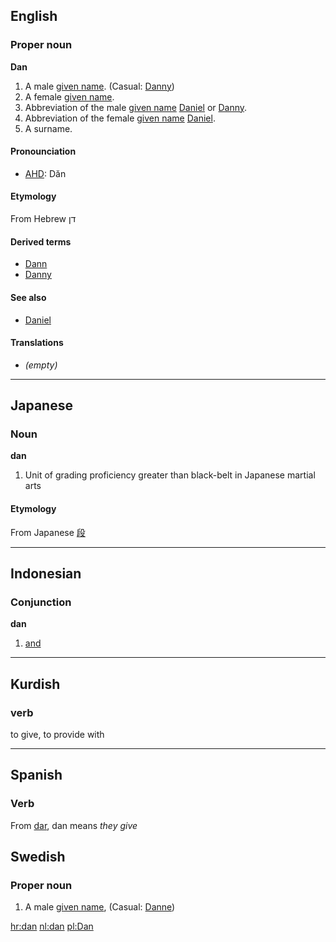 ==English==
===Proper noun===
'''Dan'''
#A male [[given name]]. (Casual: [[Danny]])
#A female [[given name]].
#Abbreviation of the male [[given name]] [[Daniel]] or [[Danny]].
#Abbreviation of the female [[given name]] [[Daniel]].
#A surname.
====Pronounciation====
*[[AHD]]: Dăn
====Etymology====
From Hebrew דן
====Derived terms====
*[[Dann]]
*[[Danny]]
====See also====
*[[Daniel]]
====Translations====
*''(empty)''

----

==Japanese==
===Noun===
'''dan'''
#Unit of grading proficiency greater than black-belt in Japanese martial arts
====Etymology====
From Japanese [[段]]

----

==Indonesian==
===Conjunction===
'''dan'''

#[[and]]

----

==Kurdish==
===verb===
to give, to provide with 

----

==Spanish==
===Verb===
From [[dar]], dan means ''they give''
==Swedish==
===Proper noun===

# A male [[given name]], (Casual: [[Danne]])

[[hr:dan]]
[[nl:dan]]
[[pl:Dan]]
